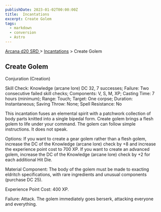 ```yaml
---
publishDate: 2023-01-02T00:00:00Z
title:  Incantations
excerpt: Create Golem
tags:
  - markdown
  - conversion
  - Astro
---
```


[ Arcana d20 SRD ](/#arcanaD20) > [ Incantations](arcana-d20-srd-incantations-index) > Create Golem

##  Create Golem

Conjuration (Creation)

Skill Check: Knowledge (arcane lore) DC 32, 7 successes; Failure: Two
consecutive failed skill checks; Components: V, S, M, XP; Casting Time: 7
hours (minimum); Range: Touch; Target: One corpse; Duration: Instantaneous;
Saving Throw: None; Spell Resistance: No

This incantation fuses an elemental spirit with a patchwork collection of body
parts knitted into a single bipedal form. Create golem brings a flesh golem to
life under your command. The golem can follow simple instructions. It does not
speak.

Options: If you want to create a gear golem rather than a flesh golem,
increase the DC of the Knowledge (arcane lore) check by +8 and increase the
experience point cost to 700 XP. If you want to create an advanced golem,
increase the DC of the Knowledge (arcane lore) check by +2 for each additional
Hit Die.

Material Component: The body of the golem must be made to exacting eldritch
specifications, with rare ingredients and unusual components (purchase DC 25).

Experience Point Cost: 400 XP.

Failure: Attack. The golem immediately goes berserk, attacking everyone and
everything.

